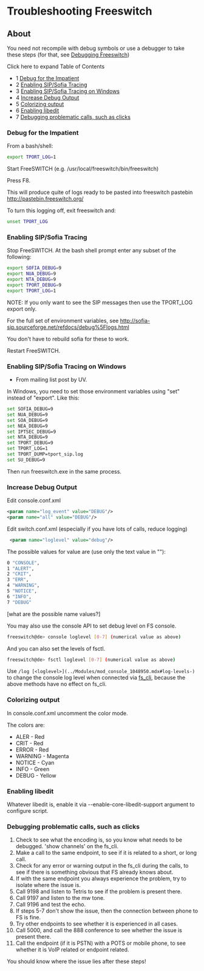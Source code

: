 
# Troubleshooting Freeswitch 

 

## About

You need not recompile with debug symbols or use a debugger to take these steps (for that, see [Debugging Freeswitch](Debugging-Freeswitch_9633850.mdx#about))

  
Click here to expand Table of Contents

* 1 [Debug for the Impatient](#debug-for-the-impatient)
* 2 [Enabling SIP/Sofia Tracing](#enabling-sipsofia-tracing)
* 3 [Enabling SIP/Sofia Tracing on Windows](#enabling-sipsofia-tracing-on-windows)
* 4 [Increase Debug Output](#increase-debug-output)
* 5 [Colorizing output](#colorizing-output-)
* 6 [Enabling libedit](#enabling-libedit)
* 7 [Debugging problematic calls, such as clicks](#debugging-problematic-calls-such-as-clicks)

### Debug for the Impatient

From a bash/shell:

```bash
export TPORT_LOG=1
```

Start FreeSWITCH (e.g. /usr/local/freeswitch/bin/freeswitch)

Press F8.

This will produce quite of logs ready to be pasted into freeswitch pastebin <http://pastebin.freeswitch.org/> 

To turn this logging off, exit freeswitch and:

```bash
unset TPORT_LOG
```

### Enabling SIP/Sofia Tracing

Stop FreeSWITCH. At the bash shell prompt enter any subset of the following:

```bash
export SOFIA_DEBUG=9
export NUA_DEBUG=9
export NTA_DEBUG=9
export TPORT_DEBUG=9
export TPORT_LOG=1
```

NOTE: If you only want to see the SIP messages then use the TPORT\_LOG export only.

For the full set of environment variables, see <http://sofia-sip.sourceforge.net/refdocs/debug%5Flogs.html>

You don't have to rebuild sofia for these to work.

Restart FreeSWITCH.

### Enabling SIP/Sofia Tracing on Windows

* From mailing list post by UV.

In Windows, you need to set those environment variables using "set" instead of "export". Like this:

```bash
set SOFIA_DEBUG=9
set NUA_DEBUG=9
set SOA_DEBUG=9
set NEA_DEBUG=9
set IPTSEC_DEBUG=9
set NTA_DEBUG=9
set TPORT_DEBUG=9
set TPORT_LOG=1
set TPORT_DUMP=tport_sip.log
set SU_DEBUG=9
```

Then run freeswitch.exe in the same process.

### Increase Debug Output

Edit console.conf.xml 

```xml
<param name="log_event" value="DEBUG"/> 
<param name="all" value="DEBUG"/>
```

Edit switch.conf.xml (especially if you have lots of calls, reduce logging)

```xml
 <param name="loglevel" value="debug"/>
```

The possible values for value are (use only the text value in ""): 

```bash
0 "CONSOLE",
1 "ALERT",
2 "CRIT",
3 "ERR",
4 "WARNING",
5 "NOTICE",
6 "INFO",
7 "DEBUG"
```

\[what are the possible name values?\]

You may also use the console API to set debug level on FS console.

```bash
freeswitch@de> console loglevel [0-7] (numerical value as above)
```

And you can also set the levels of fsctl.

```bash
freeswitch@de> fsctl loglevel [0-7] (numerical value as above)
```

Use `/log [<loglevel>](../Modules/mod_console_1048950.mdx#log-levels-)` to change the console log level when connected via [fs\_cli](../Configuration/Command-Line-Switches_6587362.mdx#argument-list), because the above methods have no effect on fs\_cli.

### Colorizing output 

In console.conf.xml uncomment the color mode.

The colors are:

* ALER - Red
* CRIT - Red
* ERROR - Red
* WARNING - Magenta
* NOTICE - Cyan
* INFO - Green
* DEBUG - Yellow

### Enabling libedit

Whatever libedit is, enable it via --enable-core-libedit-support argument to configure script.

### Debugging problematic calls, such as clicks

1. Check to see what the encoding is, so you know what needs to be debugged. 'show channels' on the fs\_cli.
2. Make a call to the same endpoint, to see if it is related to a short, or long call.
3. Check for any error or warning output in the fs\_cli during the calls, to see if there is something obvious that FS already knows about.
4. If with the same endpoint you always experience the problem, try to isolate where the issue is.
5. Call 9198 and listen to Tetris to see if the problem is present there.
6. Call 9197 and listen to the mw tone.
7. Call 9196 and test the echo.
8. If steps 5-7 don't show the issue, then the connection between phone to FS is fine.
9. Try other endpoints to see whether it is experienced in all cases.
10. Call 5000, and call the 888 conference to see whether the issue is present there.
11. Call the endpoint (if it is PSTN) with a POTS or mobile phone, to see whether it is VoIP related or endpoint related.

You should know where the issue lies after these steps!

  

